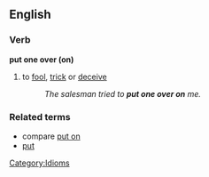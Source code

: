 ==English==

===Verb===
'''put one over (on)'''

#to [[fool]], [[trick]] or [[deceive]]
#:''The salesman tried to '''put one over on''' me.''

===Related terms===
*compare [[put on]]
*[[put]]

[[Category:Idioms]]